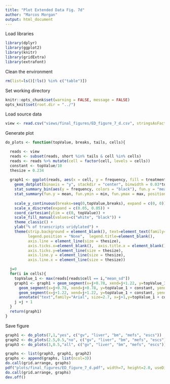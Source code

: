 ```yaml
---
title: "Plot Extended Data Fig. 7d"
author: "Marcos Morgan"
output: html_document
---
```


Load libraries
```r
library(dplyr)
library(ggplot2)
library(knitr)
library(gridExtra)
library(extrafont)                             
```

Clean the environment
```r
rm(list=ls()[!ls() %in% c("table")])
```

Set working directory
```r
knitr::opts_chunk$set(warning = FALSE, message = FALSE)
opts_knit$set(root.dir = "../")
```

Load source data
```r
view <- read.csv("views/final_figures/ED_figure_7_d.csv", stringsAsFactors=FALSE) 
```

Generate plot
```r
do_plots <- function(topValue, breaks, tails, cells){

  reads <- view
  reads <- subset(reads, short %in% tails & cell %in% cells) 
  reads <- reads %>% mutate(cell = factor(cell, levels = cells))
  constant <- topValue/10
  thesize = 0.234 
  
  graph1 <- ggplot(reads, aes(x = cell, y = frequency, fill = treatment)) +
    geom_dotplot(binaxis = "y", stackdir = "center", binwidth = 0.03*topValue, position=position_dodge(width=0.9)) +
    stat_summary_bin(aes(y = frequency, colors = "black"), fun.y = "mean", geom = "bar", width = 0.2, position = position_dodge(width=0.9), colour="black") +
    stat_summary(fun.y = mean, fun.ymin = min, fun.ymax = max, position=position_dodge(width=0.9), color = "black", size = 0.5, shape= ".") +
    
    scale_y_continuous(breaks=seq(0,topValue,breaks), expand = c(0, 0)) +
    scale_x_discrete(expand = c(0.05, 0.05)) +
    coord_cartesian(ylim = c(0, topValue)) +
    scale_fill_manual(values=c("white", "black")) +
    theme_classic() + 
    ylab("% of transcripts uridylated") + 
    theme(strip.background = element_blank(), text=element_text(family="Arial", size=8), plot.margin=unit(c(0.15,0.15,0.15,0.15), "cm"),
          legend.position = "None",  legend.title=element_blank(),
          axis.line = element_line(size = thesize),
          axis.ticks.x=element_blank(),  axis.title.x = element_blank(), 
          axis.ticks.y=element_line(size = thesize),
          axis.line.y = element_line(size = thesize),
          axis.line.x = element_line(size = thesize))  

  j=0
  for(i in cells){
    topValue_1 <- max(reads[reads$cell == i,"mean_sd"])
    graph1 <- graph1 + geom_segment(x=j+0.78, xend=j+1.22, y=topValue_1 + constant, yend=topValue_1 + constant, size = thesize) + 
      geom_segment(x=j+0.78, xend=j+0.78, y=topValue_1 + constant, yend=topValue_1 + constant/2, size = thesize) + 
      geom_segment(x=j+1.22, xend=j+1.22, y=topValue_1 + constant, yend=topValue_1 + constant/2, size = thesize) +
      annotate("text",family="Arial", size=2.7, x=j+1,y=topValue_1 + constant,label= reads[reads$cell == i,"label"][1]) 
    j =j + 1 
  }
  return(graph1)
}
```

Save figure
```r
graph1 <- do_plots(7,1,"yes", c("gv", "liver", "bm", "mefs", "escs"))
graph2 <- do_plots(2.5,0.5,"no", c("gv", "liver", "bm", "mefs", "escs"))
graph3 <- do_plots(3,0.5,"all", c("gv", "liver", "bm", "mefs", "escs"))

graphs <- list(graph3, graph1, graph2)
graphs <- append(graphs, list(ncol=3))
do.call(grid.arrange, graphs)
pdf("plots/final_figures/ED_figure_7_d.pdf", width=7, height=2.0, useDingbats=FALSE)
do.call(grid.arrange, graphs)
dev.off()
```

```r

```

